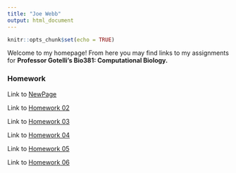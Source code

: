 ```yaml
---
title: "Joe Webb"
output: html_document
---
```


```r
knitr::opts_chunk$set(echo = TRUE)
```

Welcome to my homepage! From here you may find links to my assignments for **Professor Gotelli's Bio381: Computational Biology.**

### Homework

Link to [NewPage](newpage.html)

Link to [Homework 02](Homework_02.html)

Link to [Homework 03](Homework_03.html)

Link to [Homework 04](Homework_04.html)

Link to [Homework 05](Homework_05.html)

Link to [Homework 06](Homework_06.html)